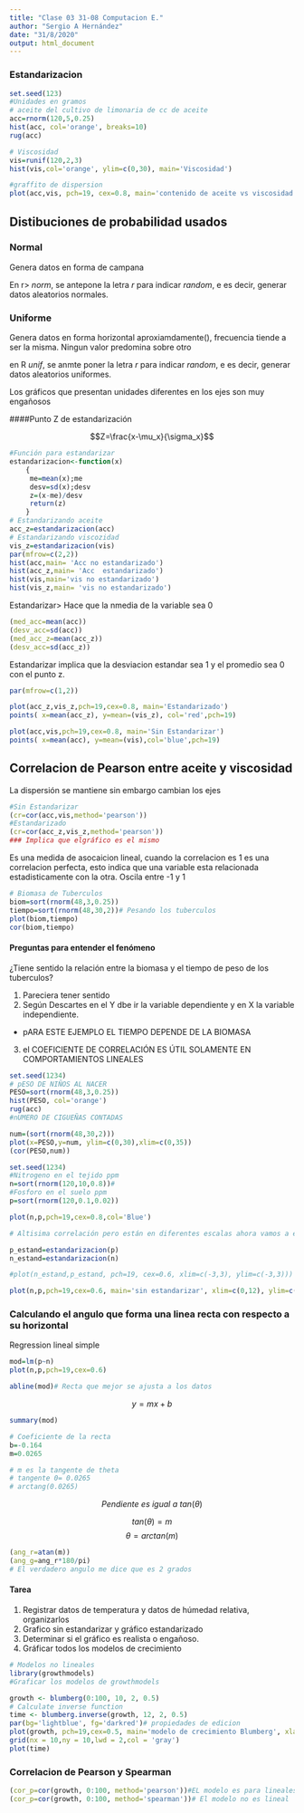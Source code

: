 ```yaml
---
title: "Clase 03 31-08 Computacion E."
author: "Sergio A Hernández"
date: "31/8/2020"
output: html_document
---
```



### Estandarizacion

```r
set.seed(123)
#Unidades en gramos
# aceite del cultivo de limonaria de cc de aceite
acc=rnorm(120,5,0.25)
hist(acc, col='orange', breaks=10)
rug(acc)

# Viscosidad
vis=runif(120,2,3)
hist(vis,col='orange', ylim=c(0,30), main='Viscosidad')

#graffito de dispersion
plot(acc,vis, pch=19, cex=0.8, main='contenido de aceite vs viscosidad (Pascal/seg)', ylab='Viscosidad',xlab='Contenido de aceite')


```

## Distibuciones de probabilidad usados
### Normal 

Genera datos en forma de campana 

En r> $norm$, se antepone la letra $r$ para indicar $random$, e es decir, generar datos aleatorios normales.

### Uniforme

Genera datos en forma horizontal aproxiamdamente(), frecuencia tiende a ser la misma. Ningun valor predomina sobre otro

en R $unif$, se anmte poner la letra $r$ para indicar $random$, e es decir, generar datos aleatorios uniformes.


Los gráficos que presentan unidades diferentes en los ejes son muy engañosos



####Punto Z de estandarización

$$Z=\frac{x-\mu_x}{\sigma_x}$$
```r
#Función para estandarizar
estandarizacion<-function(x)
    {
     me=mean(x);me
     desv=sd(x);desv
     z=(x-me)/desv
     return(z)
    }
# Estandarizando aceite
acc_z=estandarizacion(acc)
# Estandarizando viscozidad
vis_z=estandarizacion(vis)
par(mfrow=c(2,2))
hist(acc,main= 'Acc no estandarizado')
hist(acc_z,main= 'Acc  estandarizado')
hist(vis,main='vis no estandarizado')
hist(vis_z,main= 'vis no estandarizado')


```
Estandarizar> Hace que la nmedia de la variable sea 0

```r
(med_acc=mean(acc))
(desv_acc=sd(acc))
(med_acc_z=mean(acc_z))
(desv_acc=sd(acc_z))
```
Estandarizar implica que la desviacion estandar sea 1 y el promedio sea 0 con el punto z.


```r
par(mfrow=c(1,2))

plot(acc_z,vis_z,pch=19,cex=0.8, main='Estandarizado')
points( x=mean(acc_z), y=mean=(vis_z), col='red',pch=19)

plot(acc,vis,pch=19,cex=0.8, main='Sin Estandarizar')
points( x=mean(acc), y=mean=(vis),col='blue',pch=19)

```
## Correlacion de Pearson entre aceite y viscosidad
La dispersión se mantiene sin embargo cambian los ejes

```r
#Sin Estandarizar
(cr=cor(acc,vis,method='pearson'))
#Estandarizado
(cr=cor(acc_z,vis_z,method='pearson'))
### Implica que elgráfico es el mismo
```

Es una medida de asocaicion lineal, cuando la correlacion es 1 es una correlacion perfecta, esto indica que una variable esta relacionada estadisticamente con la otra. Oscila entre -1 y 1


```r
# Biomasa de Tuberculos
biom=sort(rnorm(48,3,0.25))
tiempo=sort(rnorm(48,30,2))# Pesando los tuberculos
plot(biom,tiempo)
cor(biom,tiempo)

```

#### Preguntas para entender el fenómeno

¿Tiene sentido la relación entre la biomasa y el tiempo de peso de los tuberculos?

1. Pareciera tener sentido
2. Según Descartes en el Y dbe ir la variable dependiente y en X la variable independiente.
 - pARA ESTE EJEMPLO EL TIEMPO DEPENDE DE LA BIOMASA
3. el COEFICIENTE DE CORRELACIÓN ES ÚTIL SOLAMENTE EN COMPORTAMIENTOS LINEALES


```r
set.seed(1234)
# pESO DE NIÑOS AL NACER
PESO=sort(rnorm(48,3,0.25))
hist(PESO, col='orange')
rug(acc)
#nUMERO DE CIGUEÑAS CONTADAS

num=(sort(rnorm(48,30,2)))
plot(x=PESO,y=num, ylim=c(0,30),xlim=c(0,35))
(cor(PESO,num))
```
```r
set.seed(1234)
#Nitrogeno en el tejido ppm
n=sort(rnorm(120,10,0.8))# 
#Fosforo en el suelo ppm
p=sort(rnorm(120,0.1,0.02))

plot(n,p,pch=19,cex=0.8,col='Blue')

# Altisima correlación pero están en diferentes escalas ahora vamos a estandarizar

p_estand=estandarizacion(p)
n_estand=estandarizacion(n)

#plot(n_estand,p_estand, pch=19, cex=0.6, xlim=c(-3,3), ylim=c(-3,3)))
```


```r
plot(n,p,pch=19,cex=0.6, main='sin estandarizar', xlim=c(0,12), ylim=c(0,12))
```
### Calculando el angulo que forma una linea recta con respecto a su horizontal

Regression lineal simple
```r
mod=lm(p~n)
plot(n,p,pch=19,cex=0.6)

abline(mod)# Recta que mejor se ajusta a los datos


```

$$y=mx+b$$

```r
summary(mod)
```

```r
# Coeficiente de la recta
b=-0.164
m=0.0265

# m es la tangente de theta
# tangente 0= 0.0265
# arctang(0.0265)
```

$$
Pendiente~es~igual~a~tan(\theta)
$$

$$
tan(\theta)= m
$$
$$
\theta=arctan(m)
$$

```r
(ang_r=atan(m))
(ang_g=ang_r*180/pi)
# El verdadero angulo me dice que es 2 grados
```

#### Tarea
1. Registrar datos de temperatura y datos de húmedad relativa, organizarlos 
2. Grafico sin estandarizar y gráfico estandarizado
3. Determinar si el gráfico es realista o engañoso.
4. Gráficar todos los modelos de crecimiento

```r
# Modelos no lineales
library(growthmodels)
#Graficar los modelos de growthmodels

growth <- blumberg(0:100, 10, 2, 0.5)
# Calculate inverse function
time <- blumberg.inverse(growth, 12, 2, 0.5)
par(bg='lightblue', fg='darkred')# propiedades de edicion
plot(growth, pch=19,cex=0.5, main='modelo de crecimiento Blumberg', xlab='Time', type='l')
grid(nx = 10,ny = 10,lwd = 2,col = 'gray')
plot(time)
```
### Correlacion de Pearson y Spearman
```r
(cor_p=cor(growth, 0:100, method='pearson'))#EL modelo es para lineales
(cor_p=cor(growth, 0:100, method='spearman'))# El modelo no es lineal

```

















































































































































